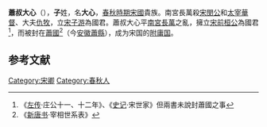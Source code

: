 '''蕭叔大心'''（{{bd|？||？||catIdx=Z}}），'''子'''姓，名'''大心'''，[[春秋時期|春秋時期]][[宋國|宋國]]貴族。南宮長萬殺[[宋閔公|宋閔公]]和[[太宰|太宰]][[華督|華督]]、大夫[[仇牧|仇牧]]，立[[宋子游|宋子游]]為國君。蕭叔大心平[[南宮長萬|南宮長萬]]之亂，擁立[[宋前桓公|宋前桓公]]為國君<ref>《[[左传|左传]]·庄公十一、十二年》、《[[史记|史记]]·宋世家》但兩書未說封蕭國之事</ref>，而被封在[[蕭國|蕭國]]<ref>《[[新唐书|新唐书]]·宰相世系表》</ref>（今[[安徽|安徽]][[蕭縣|蕭縣]]），成为宋国的[[附庸国|附庸国]]。

==参考文献==
<div class="references-small">
<references></references>
</div>

[[Category:宋卿|Category:宋卿]]
[[Category:春秋人|Category:春秋人]]
